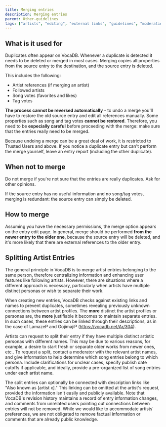 ---
title: Merging entries
description: Merging entries
parent: Other-guidelines
tags: ["artists", "editing", "external links", "guidelines", "moderation", "merge", "split", "documentation", "vocadb"]
---

## What is it used for

Duplicates often appear on VocaDB. Whenever a duplicate is detected it needs to be deleted or merged in most cases. Merging copies all properties from the source entry to the destination, and the source entry is deleted. 

This includes the following:
* Artist references (if merging an artist)
* Followed artists
* Song votes (favorites and likes)
* Tag votes

**The process cannot be reversed automatically** - to undo a merge you'll have to restore the old source entry and edit all references manually. Some properties such as song and tag votes **cannot be restored**. Therefore, you need to be **especially careful** before proceeding with the merge: make sure that the entries really need to be merged.

Because undoing a merge can be a great deal of work, it is restricted to Trusted Users and above. If you notice a duplicate entry but can't perform the merge yourself, leave an entry report (including the other duplicate).

## When not to merge

Do not merge if you're not sure that the entries are really duplicates. Ask for other opinions.

If the source entry has no useful information and no song/tag votes, merging is redundant: the source entry can simply be deleted.

## How to merge

Assuming you have the necessary permissions, the merge option appears on the entry edit page. In general, merge should be performed **from the newer entry to the older one**, because the source entry will be deleted, and it's more likely that there are external references to the older entry.

## Splitting Artist Entries

The general principle in VocaDB is to merge artist entries belonging to the same person, therefore centralizing information and enhancing user features like following artists. However, there are situations where a different approach is necessary, particularly when artists have multiple distinct personas or wish to separate their work. 

When creating new entries, VocaDB checks against existing links and names to prevent duplicates, sometimes revealing previously unknown connections between artist profiles. The **more** distinct the artist profiles or personas are, the **more** justifiable it becomes to maintain separate entries. In such cases, these entries can be linked through their descriptions, as in the case of LamazeP and GojimajiP (https://vocadb.net/Ar/304).

Artists can request to split their entry if they have multiple distinct artistic personas with different names. This may be due to various reasons, for example, a desire to start fresh or separate older works from newer ones, etc.. To request a split, contact a moderator with the relevant artist names, and give information to help determine which song entries belong to which persona. Include clarifications for unclear cases, specify publish date cutoffs if applicable, and ideally, provide a pre-organized list of song entries under each artist name.

The split entries can optionally be connected with description links like "Also known as [artist x]." This linking can be omitted at the artist's request, provided the information isn't easily and publicly available. Note that VocaDB's revision history maintains a record of entry information changes, and comments from unrelated users pointing out connections between entries will not be removed. While we would like to accommodate artists' preferences, we are not obligated to remove factual information or comments that are already public knowledge. 